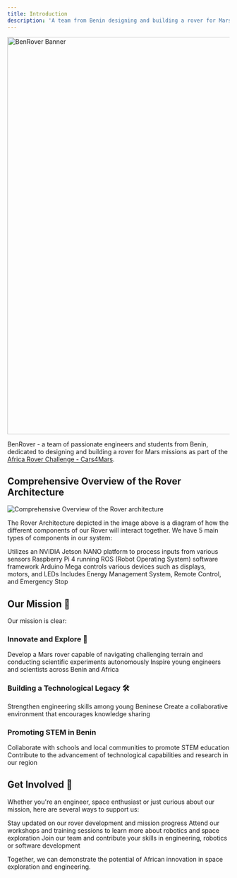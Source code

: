 ```yaml
---
title: Introduction
description: 'A team from Benin designing and building a rover for Mars missions'
---
```


<img
  className="block"
  src="images/banner-home-docs.png"
  alt="BenRover Banner"
  width="900"
/>

<div className="text-center">
  BenRover - a team of passionate engineers and students from Benin, dedicated to designing and building a rover for Mars missions as part of the <a href="https://cars4mars.co.za/">Africa Rover Challenge - Cars4Mars</a>.
</div>

## Comprehensive Overview of the Rover Architecture

<img
  src="https://raw.githubusercontent.com/BenRover-24/docs/main/docs/electronics/images/rover_architecture.jpg"
  alt="Comprehensive Overview of the Rover architecture"
/>

The Rover Architecture depicted in the image above is a diagram of how the different components of our Rover will interact together. We have 5 main types of components in our system:

<CardGroup cols={2}>
  <Card title="Input Data Processing Block" icon="microchip">
    Utilizes an NVIDIA Jetson NANO platform to process inputs from various sensors
  </Card>
  <Card title="Central Computer" icon="computer">
    Raspberry Pi 4 running ROS (Robot Operating System) software framework
  </Card>
  <Card title="Output Components Block" icon="cogs">
    Arduino Mega controls various devices such as displays, motors, and LEDs
  </Card>
  <Card title="Auxiliary Systems" icon="bolt">
    Includes Energy Management System, Remote Control, and Emergency Stop
  </Card>
</CardGroup>

## Our Mission 🚀

Our mission is clear:

### Innovate and Explore 🌌

<CardGroup cols={2}>
  <Card title="Designing the Future" icon="rocket">
    Develop a Mars rover capable of navigating challenging terrain and conducting scientific experiments autonomously
  </Card>
  <Card title="Inspire the Next Generation" icon="graduation-cap">
    Inspire young engineers and scientists across Benin and Africa
  </Card>
</CardGroup>

### Building a Technological Legacy 🛠️

<CardGroup cols={2}>
  <Card title="Local Talent Development" icon="users">
    Strengthen engineering skills among young Beninese
  </Card>
  <Card title="Collaboration and Excellence" icon="handshake">
    Create a collaborative environment that encourages knowledge sharing
  </Card>
</CardGroup>

### Promoting STEM in Benin

<CardGroup cols={2}>
  <Card title="Educational Outreach" icon="chalkboard-teacher">
    Collaborate with schools and local communities to promote STEM education
  </Card>
  <Card title="Advancing Technological Frontiers" icon="microscope">
    Contribute to the advancement of technological capabilities and research in our region
  </Card>
</CardGroup>

## Get Involved 🤝

Whether you're an engineer, space enthusiast or just curious about our mission, here are several ways to support us:

<CardGroup cols={3}>
  <Card
    title="Follow Us"
    icon="github"
    href="https://github.com/BenRover-24"
  >
    Stay updated on our rover development and mission progress
  </Card>
  <Card
    title="Join Our Workshops"
    icon="users-class"
  >
    Attend our workshops and training sessions to learn more about robotics and space exploration
  </Card>
  <Card
    title="Contribute"
    icon="code-branch"
  >
    Join our team and contribute your skills in engineering, robotics or software development
  </Card>
</CardGroup>

Together, we can demonstrate the potential of African innovation in space exploration and engineering.